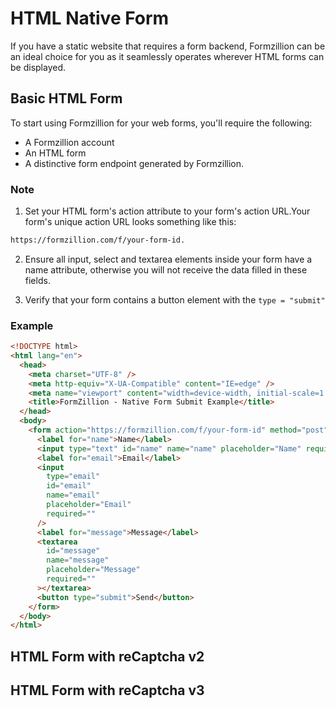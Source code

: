 # HTML Native Form

If you have a static website that requires a form backend, Formzillion can be an ideal choice for you as it seamlessly operates wherever HTML forms can be displayed.

## Basic HTML Form

To start using Formzillion for your web forms, you'll require the following:

- A Formzillion account
- An HTML form
- A distinctive form endpoint generated by Formzillion.

### Note

1. Set your HTML form's action attribute to your form's action URL.Your form's unique action URL looks something like this:

```html copy
https://formzillion.com/f/your-form-id.
```

2. Ensure all input, select and textarea elements inside your form have a name attribute, otherwise you will not receive the data filled in these fields.

3. Verify that your form contains a button element with the `type = "submit"`

### Example

```html copy {10}
<!DOCTYPE html>
<html lang="en">
  <head>
    <meta charset="UTF-8" />
    <meta http-equiv="X-UA-Compatible" content="IE=edge" />
    <meta name="viewport" content="width=device-width, initial-scale=1.0" />
    <title>FormZillion - Native Form Submit Example</title>
  </head>
  <body>
    <form action="https://formzillion.com/f/your-form-id" method="post">
      <label for="name">Name</label>
      <input type="text" id="name" name="name" placeholder="Name" required="" />
      <label for="email">Email</label>
      <input
        type="email"
        id="email"
        name="email"
        placeholder="Email"
        required=""
      />
      <label for="message">Message</label>
      <textarea
        id="message"
        name="message"
        placeholder="Message"
        required=""
      ></textarea>
      <button type="submit">Send</button>
    </form>
  </body>
</html>
```

## HTML Form with reCaptcha v2

## HTML Form with reCaptcha v3
